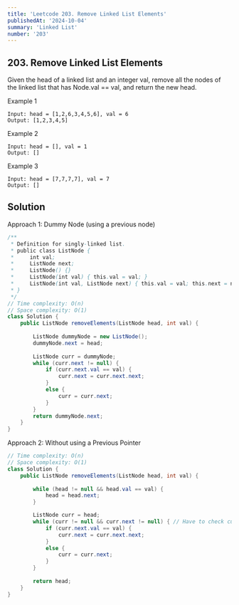 ```yaml
---
title: 'Leetcode 203. Remove Linked List Elements'
publishedAt: '2024-10-04'
summary: 'Linked List'
number: '203'
---
```


## 203. Remove Linked List Elements

Given the head of a linked list and an integer val, remove all the nodes of the linked list that has Node.val == val, and return the new head.

Example 1
`````
Input: head = [1,2,6,3,4,5,6], val = 6
Output: [1,2,3,4,5]
`````

Example 2
`````
Input: head = [], val = 1
Output: []
`````

Example 3
`````
Input: head = [7,7,7,7], val = 7
Output: []
`````

## Solution
Approach 1: Dummy Node (using a previous node)
````JAVA
/**
 * Definition for singly-linked list.
 * public class ListNode {
 *     int val;
 *     ListNode next;
 *     ListNode() {}
 *     ListNode(int val) { this.val = val; }
 *     ListNode(int val, ListNode next) { this.val = val; this.next = next; }
 * }
 */
// Time complexity: O(n)
// Space complexity: O(1)
class Solution {
    public ListNode removeElements(ListNode head, int val) {
        
        ListNode dummyNode = new ListNode();
        dummyNode.next = head;
        
        ListNode curr = dummyNode;
        while (curr.next != null) {
            if (curr.next.val == val) {
                curr.next = curr.next.next;
            }
            else {
                curr = curr.next;
            }
        }
        return dummyNode.next;
    }
}
````

Approach 2: Without using a Previous Pointer
````JAVA
// Time complexity: O(n)
// Space complexity: O(1)
class Solution {
    public ListNode removeElements(ListNode head, int val) {
        
        while (head != null && head.val == val) {
            head = head.next;
        }

        ListNode curr = head;
        while (curr != null && curr.next != null) { // Have to check current node!!
            if (curr.next.val == val) {
                curr.next = curr.next.next;
            }
            else {
                curr = curr.next;
            }
        }
        
        return head;
    }
}
````